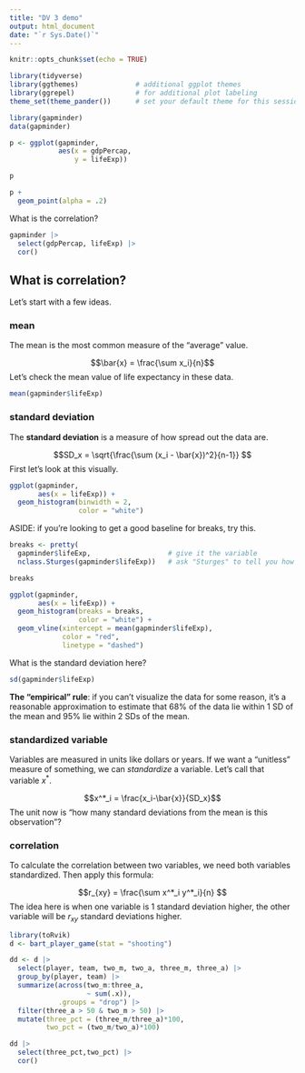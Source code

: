 ```yaml
---
title: "DV 3 demo"
output: html_document
date: "`r Sys.Date()`"
---
```


```r
knitr::opts_chunk$set(echo = TRUE)
```

```r
library(tidyverse)
library(ggthemes)              # additional ggplot themes
library(ggrepel)               # for additional plot labeling
theme_set(theme_pander())      # set your default theme for this session
```

```r
library(gapminder)
data(gapminder)
```

```r
p <- ggplot(gapminder,
            aes(x = gdpPercap,
                y = lifeExp))

p
```

```r
p + 
  geom_point(alpha = .2)
```

What is the correlation?

```r
gapminder |> 
  select(gdpPercap, lifeExp) |> 
  cor()
```

## What **is** correlation?

Let's start with a few ideas.

### mean

The mean is the most common measure of the "average" value.

$$\bar{x} = \frac{\sum x_i}{n}$$
Let's check the mean value of life expectancy in these data.

```r
mean(gapminder$lifeExp)
```


### standard deviation

The **standard deviation** is a measure of how spread out the data are.

$$SD_x = \sqrt{\frac{\sum (x_i - \bar{x})^2}{n-1}} $$
First let's look at this visually.

```r
ggplot(gapminder,
       aes(x = lifeExp)) +
  geom_histogram(binwidth = 2,
                 color = "white")
```

ASIDE: if you're looking to get a good baseline for breaks, try this.

```r
breaks <- pretty(
  gapminder$lifeExp,                   # give it the variable
  nclass.Sturges(gapminder$lifeExp))   # ask "Sturges" to tell you how many bins

breaks
```

```r
ggplot(gapminder,
       aes(x = lifeExp)) +
  geom_histogram(breaks = breaks,
                 color = "white") +
  geom_vline(xintercept = mean(gapminder$lifeExp),
             color = "red",
             linetype = "dashed")
```

What is the standard deviation here?

```r
sd(gapminder$lifeExp)
```

**The "empirical" rule**: if you can't visualize the data for some reason, it's a reasonable approximation to estimate that 68% of the data lie within 1 SD of the mean and 95% lie within 2 SDs of the mean.

### standardized variable

Variables are measured in units like dollars or years. If we want a "unitless" measure of something, we can *standardize* a variable. Let's call that variable $x^*$.

$$x^*_i = \frac{x_i-\bar{x}}{SD_x}$$
The unit now is "how many standard deviations from the mean is this observation"?

### correlation

To calculate the correlation between two variables, we need both variables standardized. Then apply this formula:

$$r_{xy} = \frac{\sum x^*_i y^*_i}{n} $$
The idea here is when one variable is 1 standard deviation higher, the other variable will be $r_{xy}$ standard deviations higher.



```r
library(toRvik)
d <- bart_player_game(stat = "shooting")
```

```r
dd <- d |> 
  select(player, team, two_m, two_a, three_m, three_a) |> 
  group_by(player, team) |> 
  summarize(across(two_m:three_a,
                   ~ sum(.x)),
            .groups = "drop") |> 
  filter(three_a > 50 & two_m > 50) |> 
  mutate(three_pct = (three_m/three_a)*100,
         two_pct = (two_m/two_a)*100)
```

```r
dd |> 
  select(three_pct,two_pct) |> 
  cor()
```




